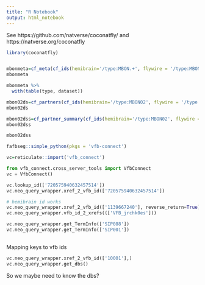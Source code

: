 ```yaml
---
title: "R Notebook"
output: html_notebook
---
```


See https://github.com/natverse/coconatfly/
and https://natverse.org/coconatfly

```r
library(coconatfly)
```

```r

```


```r
mbonmeta=cf_meta(cf_ids(hemibrain='/type:MBON.+', flywire = '/type:MBON.+'))
mbonmeta
```

```r
mbonmeta %>% 
  with(table(type, dataset))
```

```r
mbon02ds=cf_partners(cf_ids(hemibrain='/type:MBON02', flywire = '/type:MBON02'), partners = 'o', threshold = 5)
mbon02ds
```

```r
mbon02dss=cf_partner_summary(cf_ids(hemibrain='/type:MBON02', flywire = '/type:MBON02'), partners = 'o', threshold = 5)
mbon02dss
```

```r
mbon02dss
```



```r
fafbseg::simple_python(pkgs = 'vfb-connect')
```


```r
vc=reticulate::import('vfb_connect')
```

```python
from vfb_connect.cross_server_tools import VfbConnect
vc = VfbConnect()

vc.lookup_id(['720575940632457514'])
vc.neo_query_wrapper.xref_2_vfb_id(['720575940632457514'])

# hemibrain id works
vc.neo_query_wrapper.xref_2_vfb_id(['1139667240'], reverse_return=True)
vc.neo_query_wrapper.vfb_id_2_xrefs((['VFB_jrchk0es']))

```

```python
vc.neo_query_wrapper.get_TermInfo(['SIP088'])
vc.neo_query_wrapper.get_TermInfo(['SIP001'])
```
## 
Mapping keys to vfb ids

```python
vc.neo_query_wrapper.xref_2_vfb_id(['10001'],)
vc.neo_query_wrapper.get_dbs()
```

So we maybe need to know the dbs?

```r

```

